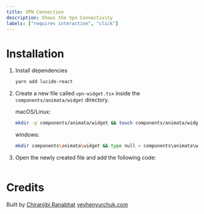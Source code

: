 ```yaml
---
title: VPN Connection
description: Shows the Vpn Connectivity
labels: ["requires interaction", "click"]
---
```


<ComponentPreview name="widget-vpn-widget--docs" />

# Installation

1. Install dependencies
   ```bash
   yarn add lucide-react
   ```
2. Create a new file called `vpn-widget.tsx` inside the `components/animata/widget` directory.

   macOS/Linux:

   ```bash
   mkdir -p components/animata/widget && touch components/animata/widget/vpn-widget.tsx
   ```

   windows:

   ```bash
   mkdir components\animata\widget && type null > components\animata\widget\vpn-widget.tsx
   ```

3. Open the newly created file and add the following code:

```jsx file=<rootDir>/animata/widget/vpn-widget.tsx

```

# Credits

Built by
[Chiranjibi Ranabhat](https://github.com/chiranjibi10)
[yevhenyurchuk.com](https://yevhenyurchuk.com/)
